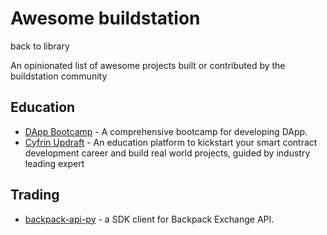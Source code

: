
# Awesome buildstation

<Link className="underline text-blue-500" href="/library">back to library</Link>

An opinionated list of awesome projects built or contributed by the buildstation community

## Education
- [DApp Bootcamp](https://github.com/buildstationorg/dapp-bootcamp) - A comprehensive bootcamp for developing DApp.
- [Cyfrin Updraft](https://updraft.cyfrin.io/) - An education platform to kickstart your smart contract development career and build real world projects, guided by industry leading expert

## Trading
- [backpack-api-py](https://github.com/blockcmd/backpack-api-py) - a SDK client for Backpack Exchange API.